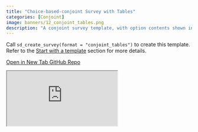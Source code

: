 ```yaml
---
title: "Choice-based-conjoint Survey with Tables"
categories: [Conjoint]
image: banners/12_conjoint_tables.png
description: "A conjoint survey template, with option contents shown in a table."
---
```


Call `sd_create_survey(format = "conjoint_tables")` to create this template. Refer to the [Start with a template](/docs/getting-started.html#start-with-a-template) section for more details.

<div class="button-container">
  <a href="https://surveydown3.shinyapps.io/conjoint_tables/" class="template-button" target="_blank">
    <i class="fas fa-external-link-alt"></i> Open in New Tab
  </a>
  <a href="https://github.com/surveydown-dev/templates" class="template-button" target="_blank">
    <i class="fab fa-github"></i> GitHub Repo
  </a>
</div>

<div class="template-iframe-container">
<iframe src="https://surveydown3.shinyapps.io/conjoint_tables/" class="template-iframe"></iframe>
</div>